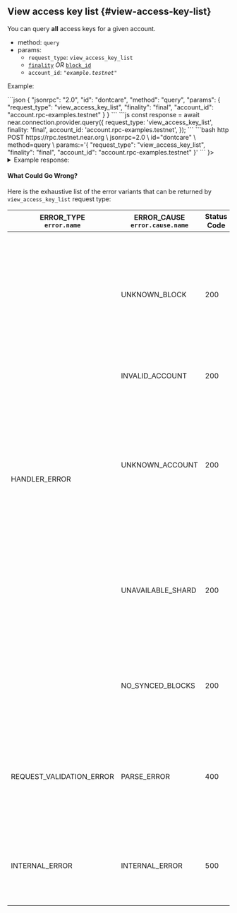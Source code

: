 

## View access key list {#view-access-key-list}

You can query <strong>all</strong> access keys for a given account.

- method: `query`
- params:
  - `request_type`: `view_access_key_list`
  - [`finality`](/api/rpc/setup#using-finality-param) _OR_ [`block_id`](/api/rpc/setup#using-block_id-param)
  - `account_id`: _`"example.testnet"`_

Example:

<Tabs groupId="code-tabs">
  <TabItem value="json" label="JSON" default>
    ```json
    {
      "jsonrpc": "2.0",
      "id": "dontcare",
      "method": "query",
      "params": {
        "request_type": "view_access_key_list",
        "finality": "final",
        "account_id": "account.rpc-examples.testnet"
      }
    }
    ```
  </TabItem>
  <TabItem value="js" label="JavaScript">
    ```js
    const response = await near.connection.provider.query({
      request_type: 'view_access_key_list',
      finality: 'final',
      account_id: 'account.rpc-examples.testnet',
    });
    ```
  </TabItem>
  <TabItem value="http" label="HTTPie">
    ```bash
    http POST https://rpc.testnet.near.org \
      jsonrpc=2.0 \
      id="dontcare" \
      method=query \
      params:='{
        "request_type": "view_access_key_list",
        "finality": "final",
        "account_id": "account.rpc-examples.testnet"
      }'
    ```
  </TabItem>
  <TabItem value="Lantstool" label={<LantstoolLabel />}>
    <TryOutOnLantstool path="docs/5.api/rpc/access-keys/get-account-keys.json" />
  </TabItem>
</Tabs>

<details>
  <summary>Example response:</summary>
  ```json
  {
    "jsonrpc": "2.0",
    "result": {
      "block_hash": "29G6xeV4ufkVsY24YZPfiRwLMTNoKrAMitrjg6nvVZqq",
      "block_height": 187319080,
      "keys": [
        {
          "access_key": {
            "nonce": 187309654000000,
            "permission": "FullAccess"
          },
          "public_key": "ed25519:vJBU18AtvePANmepMoY3rtV3wt1RHwqoktak82E4d2M"
        },
        {
          "access_key": {
            "nonce": 187309654000001,
            "permission": {
              "FunctionCall": {
                "allowance": "149788200694421800000000",
                "method_names": [
                  "write_record",
                  "get_record",
                  "get_greeting",
                  "__contract_abi",
                  "contract_source_metadata"
                ],
                "receiver_id": "contract.rpc-examples.testnet"
              }
            }
          },
          "public_key": "ed25519:EddTahJwZpJjYPPmat7DBm1m2vdrFBzVv7e3T4hzkENd"
        }
      ]
    },
    "id": "dontcare"
  }
  ```
</details>

#### What Could Go Wrong?

<ErrorSchemaDescription />

Here is the exhaustive list of the error variants that can be returned
by `view_access_key_list` request type:

<table className="custom-stripe">
  <thead>
    <tr>
      <th>
        ERROR_TYPE
        <br />
        <code>error.name</code>
      </th>
      <th>
        ERROR_CAUSE
        <br />
        <code>error.cause.name</code>
      </th>
      <th>Status Code</th>
      <th>Reason</th>
      <th>Solution</th>
    </tr>
  </thead>
  <tbody>
    <tr>
      <td rowspan="5">HANDLER_ERROR</td>
      <td>UNKNOWN_BLOCK</td>
      <td>200</td>
      <td>
        The requested block has not been produced yet or it has been garbage-collected (cleaned up
        to save space on the RPC node)
      </td>
      <td>
        <ul>
          <li>Check that the requested block is legit</li>
          <li>
            If the block had been produced more than 5 epochs ago, try to send your request to{' '}
            <a
              href="https://near-nodes.io/intro/node-types#archival-node"
              target="_blank"
              rel="noopener noreferrer"
            >
              an archival node
            </a>
          </li>
        </ul>
      </td>
    </tr>
    <tr>
      <td>INVALID_ACCOUNT</td>
      <td>200</td>
      <td>
        The requested <code>account_id</code> is invalid
      </td>
      <td>
        <ul>
          <li>
            Provide a valid <code>account_id</code>
          </li>
        </ul>
      </td>
    </tr>
    <tr>
      <td>UNKNOWN_ACCOUNT</td>
      <td>200</td>
      <td>
        The requested <code>account_id</code> has not been found while viewing since the account has
        not been created or has been already deleted
      </td>
      <td>
        <ul>
          <li>
            Check the <code>account_id</code>
          </li>
          <li>Specify a different block or retry if you request the latest state</li>
        </ul>
      </td>
    </tr>
    <tr>
      <td>UNAVAILABLE_SHARD</td>
      <td>200</td>
      <td>
        The node was unable to find the requested data because it does not track the shard where
        data is present
      </td>
      <td>
        <ul>
          <li>Send a request to a different node which might track the shard</li>
        </ul>
      </td>
    </tr>
    <tr>
      <td>NO_SYNCED_BLOCKS</td>
      <td>200</td>
      <td>The node is still syncing and the requested block is not in the database yet</td>
      <td>
        <ul>
          <li>Wait until the node finish syncing</li>
          <li>Send a request to a different node which is synced</li>
        </ul>
      </td>
    </tr>
    <tr className="stripe">
      <td>REQUEST_VALIDATION_ERROR</td>
      <td>PARSE_ERROR</td>
      <td>400</td>
      <td>
        Passed arguments can't be parsed by JSON RPC server (missing arguments, wrong format, etc.)
      </td>
      <td>
        <ul>
          <li>Check the arguments passed and pass the correct ones</li>
          <li>
            Check <code>error.cause.info</code> for more details
          </li>
        </ul>
      </td>
    </tr>
    <tr>
      <td>INTERNAL_ERROR</td>
      <td>INTERNAL_ERROR</td>
      <td>500</td>
      <td>Something went wrong with the node itself or overloaded</td>
      <td>
        <ul>
          <li>Try again later</li>
          <li>Send a request to a different node</li>
          <li>
            Check <code>error.cause.info</code> for more details
          </li>
        </ul>
      </td>
    </tr>
  </tbody>
</table>
